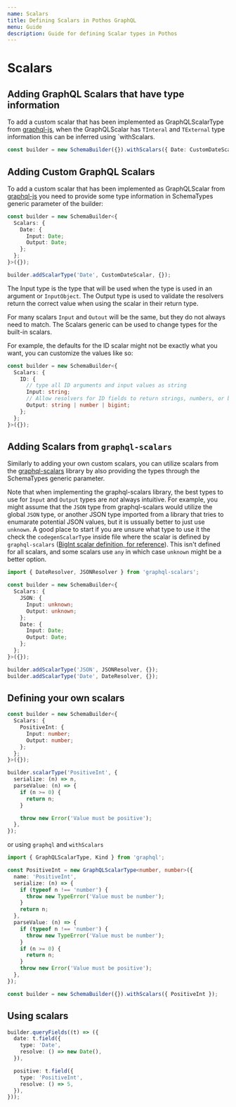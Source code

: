 ```yaml
---
name: Scalars
title: Defining Scalars in Pothos GraphQL
menu: Guide
description: Guide for defining Scalar types in Pothos
---
```





# Scalars

## Adding GraphQL Scalars that have type information

To add a custom scalar that has been implemented as GraphQLScalarType from
[graphql-js](https://github.com/graphql/graphql-js), when the GraphQLScalar has `TInteral` and
`TExternal` type information this can be inferred using `withScalars.

```typescript
const builder = new SchemaBuilder({}).withScalars({ Date: CustomDateScalar });
```

## Adding Custom GraphQL Scalars


To add a custom scalar that has been implemented as GraphQLScalar from
[graphql-js](https://github.com/graphql/graphql-js) you need to provide some type information in
SchemaTypes generic parameter of the builder:

```typescript
const builder = new SchemaBuilder<{
  Scalars: {
    Date: {
      Input: Date;
      Output: Date;
    };
  };
}>({});

builder.addScalarType('Date', CustomDateScalar, {});
```

The Input type is the type that will be used when the type is used in an argument or `InputObject`.
The Output type is used to validate the resolvers return the correct value when using the scalar in
their return type.

For many scalars `Input` and `Outout` will be the same, but they do not always need to match. The
Scalars generic can be used to change types for the built-in scalars.

For example, the defaults for the ID scalar might not be exactly what you want, you can customize
the values like so:

```typescript
const builder = new SchemaBuilder<{
  Scalars: {
    ID: {
      // type all ID arguments and input values as string
      Input: string;
      // Allow resolvers for ID fields to return strings, numbers, or bigints
      Output: string | number | bigint;
    };
  };
}>({});
```

## Adding Scalars from `graphql-scalars`

Similarly to adding your own custom scalars, you can utilize scalars from the
[graphql-scalars](https://the-guild.dev/graphql/scalars/docs) library by also providing the types
through the SchemaTypes generic parameter.

Note that when implementing the graphql-scalars library, the best types to use for `Input` and
`Output` types are _not_ always intuitive. For example, you might assume that the `JSON` type from
graphql-scalars would utilize the global `JSON` type, or another JSON type imported from a library
that tries to enumarate potential JSON values, but it is ussually better to just use `unknown`. A
good place to start if you are unsure what type to use it the check the `codegenScalarType` inside
file where the scalar is defined by `graphql-scalars`
([BigInt scalar definition, for reference](https://github.com/Urigo/graphql-scalars/blob/6bdccebb27a7f9be7b5d01dfb052a3e9c17432fc/src/scalars/BigInt.ts#L92)).
This isn't defined for all scalars, and some scalars use `any` in which case `unknown` might be a
better option.

```typescript
import { DateResolver, JSONResolver } from 'graphql-scalars';

const builder = new SchemaBuilder<{
  Scalars: {
    JSON: {
      Input: unknown;
      Output: unknown;
    };
    Date: {
      Input: Date;
      Output: Date;
    };
  };
}>({});

builder.addScalarType('JSON', JSONResolver, {});
builder.addScalarType('Date', DateResolver, {});
```

## Defining your own scalars

```typescript
const builder = new SchemaBuilder<{
  Scalars: {
    PositiveInt: {
      Input: number;
      Output: number;
    };
  };
}>({});

builder.scalarType('PositiveInt', {
  serialize: (n) => n,
  parseValue: (n) => {
    if (n >= 0) {
      return n;
    }

    throw new Error('Value must be positive');
  },
});
```

or using `graphql` and `withScalars`

```typescript
import { GraphQLScalarType, Kind } from 'graphql';

const PositiveInt = new GraphQLScalarType<number, number>({
  name: 'PositiveInt',
  serialize: (n) => {
    if (typeof n !== 'number') {
      throw new TypeError('Value must be number');
    }
    return n;
  },
  parseValue: (n) => {
    if (typeof n !== 'number') {
      throw new TypeError('Value must be number');
    }
    if (n >= 0) {
      return n;
    }
    throw new Error('Value must be positive');
  },
});

const builder = new SchemaBuilder({}).withScalars({ PositiveInt });
```

## Using scalars

```typescript
builder.queryFields((t) => ({
  date: t.field({
    type: 'Date',
    resolve: () => new Date(),
  }),

  positive: t.field({
    type: 'PositiveInt',
    resolve: () => 5,
  }),
}));
```
